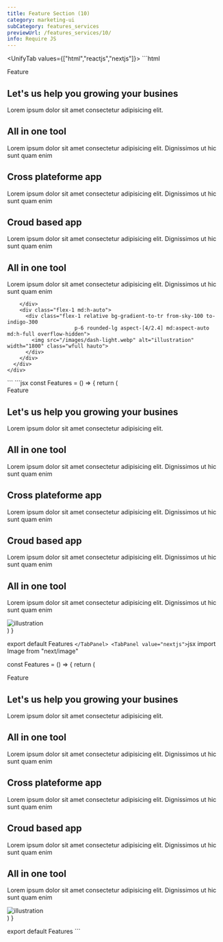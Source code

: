 ```yaml
---
title: Feature Section (10)
category: marketing-ui
subCategory: features_services
previewUrl: /features_services/10/
info: Require JS
---
```


<UnifyTab values={["html","reactjs","nextjs"]}>
    <TabPanel value="html">
    ```html
  <section class="py-20">
    <div class="max-w-7xl mx-auto px-5 sm:px-10 md:px-12 lg:px-5">
      <div class="flex flex-col gap-5">
        <div class="space-y-4 max-w-xl">
          <span
            class="rounded-lg bg-blue-50 dark:bg-gray-900 px-2.5 py-1 text-xs font-semibold tracking-wide text-blue-700 dark:text-gray-100">Feature</span>
          <h1 class="text-3xl font-semibold text-blue-950 dark:text-gray-200 md:text-4xl xl:text-5xl leading-tight">
            Let's us help you growing your busines</h1>
        </div>
        <p class="text-gray-700 dark:text-gray-300">Lorem ipsum dolor sit amet consectetur adipisicing
          elit.</p>
      </div>
      <div class="mt-16 flex flex-col md:flex-row gap-8 xl:gap-10">
        <div class="md:w-96 lg:w-[26rem] space-y-5 flex flex-col md:py-6">
          <div
            class="cursor-pointer relative p-3 before:rounded-md space-y-3 before:absolute before:transition-all before:ease-linear before:scale-x-105 before:scale-y-110 before:inset-0 before:bg-gray-100 dark:before:bg-gray-900">
            <h2 class="text-xl font-semibold text-gray-900 dark:text-white relative">
              All in one tool
            </h2>
            <p class="relative text-gray-700 dark:text-gray-300 text-sm">
              Lorem ipsum dolor sit amet consectetur adipisicing elit. Dignissimos ut hic sunt quam enim
            </p>
          </div>
          <div
            class="cursor-pointer relative p-3 before:rounded-md space-y-3 before:absolute before:transition-all hover:before:ease-linear hover:before:scale-x-105 before:scale-y-110 before:inset-0 hover:before:bg-gray-100 before:dark:hover:bg-gray-900">
            <h2 class="text-xl font-semibold text-gray-900 dark:text-white relative">
              Cross plateforme app
            </h2>
            <p class="relative text-gray-700 dark:text-gray-300 text-sm">
              Lorem ipsum dolor sit amet consectetur adipisicing elit. Dignissimos ut hic sunt quam enim
            </p>
          </div>
          <div
            class="cursor-pointer relative p-3 before:rounded-md space-y-3 before:absolute before:transition-all hover:before:ease-linear hover:before:scale-x-105 before:scale-y-110 before:inset-0 hover:before:bg-gray-100 before:dark:hover:bg-gray-900">
            <h2 class="text-xl font-semibold text-gray-900 dark:text-white relative">
              Croud based app
            </h2>
            <p class="relative text-gray-700 dark:text-gray-300 text-sm">
              Lorem ipsum dolor sit amet consectetur adipisicing elit. Dignissimos ut hic sunt quam enim
            </p>
          </div>
          <div
            class="cursor-pointer relative p-3 before:rounded-md space-y-3 before:absolute before:transition-all hover:before:ease-linear hover:before:scale-x-105 before:scale-y-110 before:inset-0 hover:before:bg-gray-100 before:dark:hover:bg-gray-900">
            <h2 class="text-xl font-semibold text-gray-900 dark:text-white relative">
              All in one tool
            </h2>
            <p class="relative text-gray-700 dark:text-gray-300 text-sm">
              Lorem ipsum dolor sit amet consectetur adipisicing elit. Dignissimos ut hic sunt quam enim
            </p>
          </div>

        </div>
        <div class="flex-1 md:h-auto">
          <div class="flex-1 relative bg-gradient-to-tr from-sky-100 to-indigo-300 
                          p-6 rounded-lg aspect-[4/2.4] md:aspect-auto md:h-full overflow-hidden">
            <img src="/images/dash-light.webp" alt="illustration" width="1800" class="wfull hauto">
          </div>
        </div>
      </div>
    </div>
  </section>
    ```
    </TabPanel>
    <TabPanel value="reactjs">
    ```jsx
const Features = () => {
    return (
        <section className="py-20">
            <div className="max-w-7xl mx-auto px-5 sm:px-10 md:px-12 lg:px-5">
                <div className="flex flex-col gap-5">
                    <div className="space-y-4 max-w-xl">
                        <span className="rounded-lg bg-blue-50 dark:bg-gray-900 px-2.5 py-1 text-xs font-semibold tracking-wide text-blue-700 dark:text-gray-100">Feature</span>
                        <h1 className="text-3xl font-semibold text-blue-950 dark:text-gray-200 md:text-4xl xl:text-5xl leading-tight">Let's us help you growing your busines</h1>
                    </div>
                    <p className="text-gray-700 dark:text-gray-300">Lorem ipsum dolor sit amet consectetur adipisicing
                        elit.</p>
                </div>
                <div className="mt-16 flex flex-col md:flex-row gap-8 xl:gap-10">
                    <div className="md:w-96 lg:w-[26rem] space-y-5 flex flex-col md:py-6">
                        <div className="cursor-pointer relative p-3 before:rounded-md space-y-3 before:absolute before:transition-all before:ease-linear before:scale-x-105 before:scale-y-110 before:inset-0 before:bg-gray-100 dark:before:bg-gray-900">
                            <h2 className="text-xl font-semibold text-gray-900 dark:text-white relative">
                                All in one tool
                            </h2>
                            <p className="relative text-gray-700 dark:text-gray-300 text-sm">
                                Lorem ipsum dolor sit amet consectetur adipisicing elit. Dignissimos ut hic sunt quam enim
                            </p>
                        </div>
                        <div className="cursor-pointer relative p-3 before:rounded-md space-y-3 before:absolute before:transition-all hover:before:ease-linear hover:before:scale-x-105 before:scale-y-110 before:inset-0 hover:before:bg-gray-100 before:dark:hover:bg-gray-900">
                            <h2 className="text-xl font-semibold text-gray-900 dark:text-white relative">
                                Cross plateforme app
                            </h2>
                            <p className="relative text-gray-700 dark:text-gray-300 text-sm">
                                Lorem ipsum dolor sit amet consectetur adipisicing elit. Dignissimos ut hic sunt quam enim
                            </p>
                        </div>
                        <div className="cursor-pointer relative p-3 before:rounded-md space-y-3 before:absolute before:transition-all hover:before:ease-linear hover:before:scale-x-105 before:scale-y-110 before:inset-0 hover:before:bg-gray-100 before:dark:hover:bg-gray-900">
                            <h2 className="text-xl font-semibold text-gray-900 dark:text-white relative">
                                Croud based app
                            </h2>
                            <p className="relative text-gray-700 dark:text-gray-300 text-sm">
                                Lorem ipsum dolor sit amet consectetur adipisicing elit. Dignissimos ut hic sunt quam enim
                            </p>
                        </div>
                        <div className="cursor-pointer relative p-3 before:rounded-md space-y-3 before:absolute before:transition-all hover:before:ease-linear hover:before:scale-x-105 before:scale-y-110 before:inset-0 hover:before:bg-gray-100 before:dark:hover:bg-gray-900">
                            <h2 className="text-xl font-semibold text-gray-900 dark:text-white relative">
                                All in one tool
                            </h2>
                            <p className="relative text-gray-700 dark:text-gray-300 text-sm">
                                Lorem ipsum dolor sit amet consectetur adipisicing elit. Dignissimos ut hic sunt quam enim
                            </p>
                        </div>
                    </div>
                    <div className="flex-1 md:h-auto">
                        <div className="flex-1 relative bg-gradient-to-tr from-sky-100 to-indigo-300 
                      p-6 rounded-lg aspect-[4/2.4] md:aspect-auto md:h-full overflow-hidden">
                            <img src="/images/dash-light.webp" alt="illustration" width={1800} className="wfull hauto" />
                        </div>
                    </div>
                </div>
            </div>
        </section>
    )
}

export default Features
    ```
    </TabPanel>
    <TabPanel value="nextjs">
    ```jsx
import Image from "next/image"

const Features = () => {
    return (
        <section className="py-20">
            <div className="max-w-7xl mx-auto px-5 sm:px-10 md:px-12 lg:px-5">
                <div className="flex flex-col gap-5">
                    <div className="space-y-4 max-w-xl">
                        <span className="rounded-lg bg-blue-50 dark:bg-gray-900 px-2.5 py-1 text-xs font-semibold tracking-wide text-blue-700 dark:text-gray-100">Feature</span>
                        <h1 className="text-3xl font-semibold text-blue-950 dark:text-gray-200 md:text-4xl xl:text-5xl leading-tight">Let's us help you growing your busines</h1>
                    </div>
                    <p className="text-gray-700 dark:text-gray-300">Lorem ipsum dolor sit amet consectetur adipisicing
                        elit.</p>
                </div>
                <div className="mt-16 flex flex-col md:flex-row gap-8 xl:gap-10">
                    <div className="md:w-96 lg:w-[26rem] space-y-5 flex flex-col md:py-6">
                        <div className="cursor-pointer relative p-3 before:rounded-md space-y-3 before:absolute before:transition-all before:ease-linear before:scale-x-105 before:scale-y-110 before:inset-0 before:bg-gray-100 dark:before:bg-gray-900">
                            <h2 className="text-xl font-semibold text-gray-900 dark:text-white relative">
                                All in one tool
                            </h2>
                            <p className="relative text-gray-700 dark:text-gray-300 text-sm">
                                Lorem ipsum dolor sit amet consectetur adipisicing elit. Dignissimos ut hic sunt quam enim
                            </p>
                        </div>
                        <div className="cursor-pointer relative p-3 before:rounded-md space-y-3 before:absolute before:transition-all hover:before:ease-linear hover:before:scale-x-105 before:scale-y-110 before:inset-0 hover:before:bg-gray-100 before:dark:hover:bg-gray-900">
                            <h2 className="text-xl font-semibold text-gray-900 dark:text-white relative">
                                Cross plateforme app
                            </h2>
                            <p className="relative text-gray-700 dark:text-gray-300 text-sm">
                                Lorem ipsum dolor sit amet consectetur adipisicing elit. Dignissimos ut hic sunt quam enim
                            </p>
                        </div>
                        <div className="cursor-pointer relative p-3 before:rounded-md space-y-3 before:absolute before:transition-all hover:before:ease-linear hover:before:scale-x-105 before:scale-y-110 before:inset-0 hover:before:bg-gray-100 before:dark:hover:bg-gray-900">
                            <h2 className="text-xl font-semibold text-gray-900 dark:text-white relative">
                                Croud based app
                            </h2>
                            <p className="relative text-gray-700 dark:text-gray-300 text-sm">
                                Lorem ipsum dolor sit amet consectetur adipisicing elit. Dignissimos ut hic sunt quam enim
                            </p>
                        </div>
                        <div className="cursor-pointer relative p-3 before:rounded-md space-y-3 before:absolute before:transition-all hover:before:ease-linear hover:before:scale-x-105 before:scale-y-110 before:inset-0 hover:before:bg-gray-100 before:dark:hover:bg-gray-900">
                            <h2 className="text-xl font-semibold text-gray-900 dark:text-white relative">
                                All in one tool
                            </h2>
                            <p className="relative text-gray-700 dark:text-gray-300 text-sm">
                                Lorem ipsum dolor sit amet consectetur adipisicing elit. Dignissimos ut hic sunt quam enim
                            </p>
                        </div>
                    </div>
                    <div className="flex-1 md:h-auto">
                        <div className="flex-1 relative bg-gradient-to-tr from-sky-100 to-indigo-300 
                      p-6 rounded-lg aspect-[4/2.4] md:aspect-auto md:h-full overflow-hidden">
                            <Image src="/images/dash-light.webp" alt="illustration" width={1800} height={1200} className="wfull hauto" />
                        </div>
                    </div>
                </div>
            </div>
        </section>
    )
}

export default Features
    ```
    </TabPanel>
</UnifyTab>
